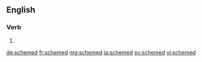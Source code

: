 ==English==

===Verb===
{{head|en}}

# {{en-past of|scheme}}

[[de:schemed]]
[[fr:schemed]]
[[mg:schemed]]
[[ja:schemed]]
[[sv:schemed]]
[[vi:schemed]]
